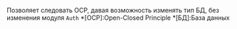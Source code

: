Позволяет следовать OCP, давая возможность изменять тип БД, без изменения модуля `Auth`
*[OCP]:Open-Closed Principle
*[БД]:База данных
